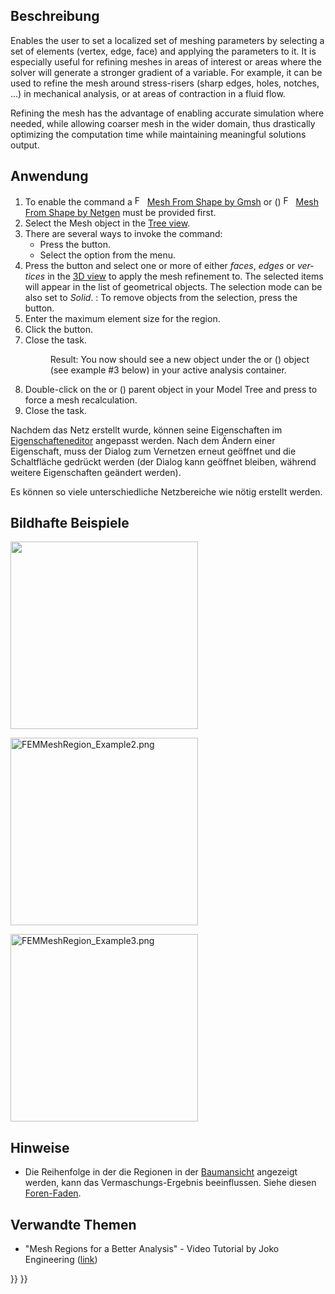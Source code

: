 <languages/>

{{Docnav/de
|[[FEM_MeshBoundaryLayer/de|FEM NetzGrenzschicht]]
|[[FEM_MeshGroup/de|FEM NetzGruppe]]
|[[FEM_Workbench/de|FEM]]
|IconL=FEM_MeshBoundaryLayer.svg
|IconR=FEM_MeshGroup.svg
|IconC=Workbench_FEM.svg
}}

{{GuiCommandContainer|
{{GuiCommand/de
|Name=FEM MeshRegion
|Name/de=FEM Netzbereich
|MenuLocation=Netz → FEM Mesh Refinement
|Workbenches=[[FEM_Workbench/de|FEM]]
|SeeAlso=[[FEM_tutorial/de|FEM Anleitung]]
}}
{{GuiCommandFemInfo/de
|Solvers=Alle
}}
}}

<span id="Description"></span>
==Beschreibung==

<div lang="en" dir="ltr" class="mw-content-ltr">
Enables the user to set a localized set of meshing parameters by selecting a set of elements (vertex, edge, face) and applying the parameters to it. It is especially useful for refining meshes in areas of interest or areas where the solver will generate a stronger gradient of a variable. For example, it can be used to refine the mesh around stress-risers (sharp edges, holes, notches, ...) in mechanical analysis, or at areas of contraction in a fluid flow.
</div>

<div lang="en" dir="ltr" class="mw-content-ltr">
Refining the mesh has the advantage of enabling accurate simulation where needed, while allowing coarser mesh in the wider domain, thus drastically optimizing the computation time while maintaining meaningful solutions output.
</div>

<span id="Usage"></span>
==Anwendung==

<div lang="en" dir="ltr" class="mw-content-ltr">
# To enable the command a [[Image:FEM_MeshGmshFromShape.svg|16px]] [[FEM_MeshGmshFromShape|Mesh From Shape by Gmsh]] or ({{VersionPlus|1.1}}) [[Image:FEM_MeshNetgenFromShape.svg|16px]] [[FEM_MeshNetgenFromShape|Mesh From Shape by Netgen]] must be provided first.
# Select the Mesh object in the [[Tree_view|Tree view]].
# There are several ways to invoke the command:
#* Press the {{Button|[[Image:FEM_MeshRegion.svg|16px]] [[FEM_MeshRegion|Mesh Refinement]]}} button.
#* Select the {{MenuCommand|Mesh → [[Image:FEM_MeshRegion.svg|16px]] Mesh Refinement}} option from the menu.
# Press the {{Button|Add}} button and select one or more of either ''faces'', ''edges'' or ''vertices'' in the [[3D_view|3D view]] to apply the mesh refinement to. The selected items will appear in the list of geometrical objects. The selection mode can be also set to ''Solid''. {{Version|1.1}}: To remove objects from the selection, press the {{Button|Remove}} button.
# Enter the maximum element size for the region.
# Click the {{Button|OK}} button.
# Close the task.
#: Result: You now should see a new {{incode|FEMMeshRegion}} object under the {{incode|FEMMeshGmsh}} or ({{VersionPlus|1.1}}) {{incode|FEMMeshNetgen}} object (see example #3 below) in your active analysis container.
# Double-click on the {{incode|FEMMeshGmsh}} or ({{VersionPlus|1.1}}) {{incode|FEMMeshNetgen}} parent object in your Model Tree and press {{Button|Apply}} to force a mesh recalculation.
# Close the task.
</div>

Nachdem das Netz erstellt wurde, können seine Eigenschaften im [[Property_editor/de|Eigenschafteneditor]] angepasst werden. Nach dem Ändern einer Eigenschaft, muss der Dialog zum Vernetzen erneut geöffnet und die Schaltfläche {{Button|Anwenden}} gedrückt werden (der Dialog kann geöffnet bleiben, während weitere Eigenschaften geändert werden).

Es können so viele unterschiedliche Netzbereiche wie nötig erstellt werden.

<span id="Visual_examples"></span>
==Bildhafte Beispiele== 

[[File:FEMMeshRegion_Example1.png|300px|]]
{{Caption|Beispiel 1: Das grobe Start-NetzGmshAusForm}}


[[File:FEMMeshRegion_Example2.png|300px]]
{{Caption|Beispiel 2: Nach Anwendung einer Netzverfeinerung mit zwei FEM-Netzbereichsobjekten wird das große Loch auf eine maximale Elementgröße von 3 mm verfeinert, das kleinere Loch auf 1 mm.}}

[[File:FEMMeshRegion_Example3.png|300px]]
{{Caption|Beispiel 3: Ein einfaches Beispiel des entstehenden Modellbaums}}

<span id="Notes"></span>
==Hinweise==

* Die Reihenfolge in der die Regionen in der [[Tree view/de|Baumansicht]] angezeigt werden, kann das Vermaschungs-Ergebnis beeinflussen. Siehe diesen [https://forum.freecad.org/viewtopic.php?f=18&t=41955 Foren-Faden].

<span id="Related"></span>
==Verwandte Themen==

<div lang="en" dir="ltr" class="mw-content-ltr">
* "Mesh Regions for a Better Analysis" - Video Tutorial by Joko Engineering ([https://www.youtube.com/watch?v=X5RVe2SDPvw link])
</div>


{{Docnav/de
|[[FEM_MeshBoundaryLayer/de|FEM NetzGrenzschicht]]
|[[FEM_MeshGroup/de|FEM NetzGruppe]]
|[[FEM_Workbench/de|FEM]]
|IconL=FEM_MeshBoundaryLayer.svg
|IconR=FEM_MeshGroup.svg
|IconC=Workbench_FEM.svg
}}

{{FEM Tools navi{{#translation:}}}}
{{Userdocnavi{{#translation:}}}}